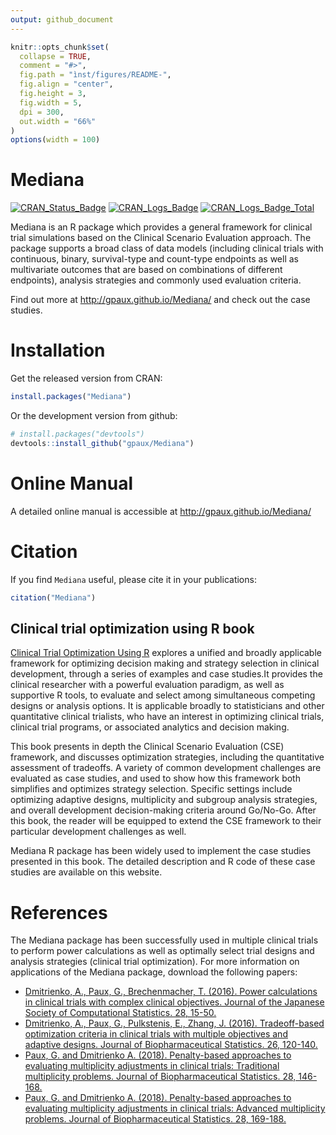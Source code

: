 ```yaml
---
output: github_document
---
```


<!-- README.md is generated from README.Rmd. Please edit that file -->

```r
knitr::opts_chunk$set(
  collapse = TRUE,
  comment = "#>",
  fig.path = "ìnst/figures/README-",
  fig.align = "center",
  fig.height = 3,
  fig.width = 5,
  dpi = 300,
  out.width = "66%"
)
options(width = 100)
```


# Mediana

[![CRAN_Status_Badge](http://www.r-pkg.org/badges/version/Mediana)](https://cran.r-project.org/package=Mediana) [![CRAN_Logs_Badge](http://cranlogs.r-pkg.org/badges/Mediana)](https://cran.r-project.org/package=Mediana)
[![CRAN_Logs_Badge_Total](http://cranlogs.r-pkg.org/badges/grand-total/Mediana)](https://cran.r-project.org/package=Mediana)

Mediana is an R package which provides a general framework for clinical trial simulations based on the Clinical Scenario Evaluation approach. The package supports a broad class of data models (including clinical trials with continuous, binary, survival-type and count-type endpoints as well as multivariate outcomes that are based on combinations of different endpoints), analysis strategies and commonly used evaluation criteria.

Find out more at [http://gpaux.github.io/Mediana/](http://gpaux.github.io/Mediana/) and check out the case studies.

# Installation

Get the released version from CRAN:

```R
install.packages("Mediana")
```

Or the development version from github:

```R
# install.packages("devtools")
devtools::install_github("gpaux/Mediana")
```

# Online Manual

A detailed online manual is accessible at [http://gpaux.github.io/Mediana/](http://gpaux.github.io/Mediana/)

# Citation

If you find `Mediana` useful, please cite it in your publications:

```r
citation("Mediana")
```

## Clinical trial optimization using R book

[Clinical Trial Optimization Using R](https://www.crcpress.com/Clinical-Trial-Optimization-using-R/Dmitrienko/p/book/9781498735070) explores a unified and broadly applicable framework for optimizing decision making and strategy selection in clinical development, through a series of examples and case studies.It provides the clinical researcher with a powerful evaluation paradigm, as well as supportive R tools, to evaluate and select among simultaneous competing designs or analysis options. It is applicable broadly to statisticians and other quantitative clinical trialists, who have an interest in optimizing clinical trials, clinical trial programs, or associated analytics and decision making.

This book presents in depth the Clinical Scenario Evaluation (CSE) framework, and discusses optimization strategies, including the quantitative assessment of tradeoffs. A variety of common development challenges are evaluated as case studies, and used to show how this framework both simplifies and optimizes strategy selection. Specific settings include optimizing adaptive designs, multiplicity and subgroup analysis strategies, and overall development decision-making criteria around Go/No-Go. After this book, the reader will be equipped to extend the CSE framework to their particular development challenges as well.

Mediana R package has been widely used to implement the case studies presented in this book. The detailed description and R code of these case studies are available on this website.

# References

The Mediana package has been successfully used in multiple clinical trials to perform power calculations as well as optimally select trial designs and analysis strategies (clinical trial optimization). For more information on applications of the Mediana package, download the following papers:

- [Dmitrienko, A., Paux, G., Brechenmacher, T. (2016). Power calculations in clinical trials with complex clinical objectives. Journal of the Japanese Society of Computational Statistics. 28, 15-50.](https://www.jstage.jst.go.jp/article/jjscs/28/1/28_1411001_213/_article)
- [Dmitrienko, A., Paux, G., Pulkstenis, E., Zhang, J. (2016). Tradeoff-based optimization criteria in clinical trials with multiple objectives and adaptive designs. Journal of Biopharmaceutical Statistics. 26, 120-140.](http://www.tandfonline.com/doi/abs/10.1080/10543406.2015.1092032?journalCode=lbps20)
- [Paux, G. and Dmitrienko A. (2018). Penalty-based approaches to evaluating multiplicity adjustments in clinical trials: Traditional multiplicity problems. Journal of Biopharmaceutical Statistics. 28, 146-168.](https://doi.org/10.1080/10543406.2017.1397010)
- [Paux, G. and Dmitrienko A. (2018). Penalty-based approaches to evaluating multiplicity adjustments in clinical trials: Advanced multiplicity problems. Journal of Biopharmaceutical Statistics. 28, 169-188.](https://doi.org/10.1080/10543406.2017.1397011)


